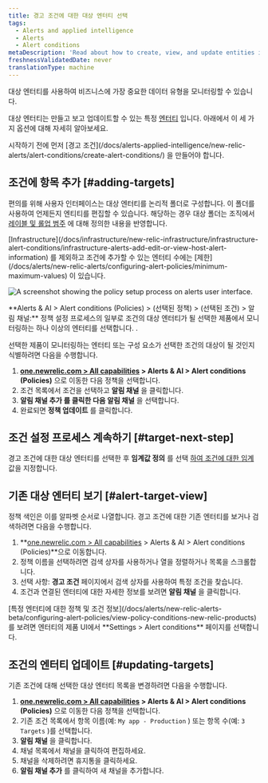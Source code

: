```yaml
---
title: 경고 조건에 대한 대상 엔터티 선택
tags:
  - Alerts and applied intelligence
  - Alerts
  - Alert conditions
metaDescription: 'Read about how to create, view, and update entities in notification channels for your policy conditions.'
freshnessValidatedDate: never
translationType: machine
---
```



대상 엔터티를 사용하여 비즈니스에 가장 중요한 데이터 유형을 모니터링할 수 있습니다.

대상 엔터티는 만들고 보고 업데이트할 수 있는 특정 [엔터티](/docs/new-relic-one/use-new-relic-one/core-concepts/what-entity-new-relic/) 입니다. 아래에서 이 세 가지 옵션에 대해 자세히 알아보세요.

<Callout variant="tip">
  시작하기 전에 먼저 [경고 조건](/docs/alerts-applied-intelligence/new-relic-alerts/alert-conditions/create-alert-conditions/) 을 만들어야 합니다.
</Callout>

## 조건에 항목 추가 [#adding-targets]

편의를 위해 사용자 인터페이스는 대상 엔터티를 논리적 폴더로 구성합니다. 이 폴더를 사용하여 언제든지 엔티티를 편집할 수 있습니다. 해당하는 경우 대상 폴더는 조직에서 [레이블 및 롤업 범주](/docs/apm/new-relic-apm/maintenance/labels-categories-organizing-your-apps-servers) 에 대해 정의한 내용을 반영합니다.

<Callout variant="important">
  [Infrastructure](/docs/infrastructure/new-relic-infrastructure/infrastructure-alert-conditions/infrastructure-alerts-add-edit-or-view-host-alert-information) 를 제외하고 조건에 추가할 수 있는 엔터티 수에는 [제한](/docs/alerts/new-relic-alerts/configuring-alert-policies/minimum-maximum-values) 이 있습니다.
</Callout>

<img
  title="A screenshot showing the policy setup process on alerts user interface."
  alt="A screenshot showing the policy setup process on alerts user interface."
  src={accountsPolicyAlertsUi}
/>

<figcaption>
  **Alerts & AI > Alert conditions (Policies) > (선택된 정책) > (선택된 조건) > 알림 채널:** 정책 설정 프로세스의 일부로 조건의 대상 엔터티가 될 선택한 제품에서 모니터링하는 하나 이상의 엔터티를 선택합니다. .
</figcaption>

선택한 제품이 모니터링하는 엔터티 또는 구성 요소가 선택한 조건의 대상이 될 것인지 식별하려면 다음을 수행합니다.

1. **[one.newrelic.com > All capabilities](https://one.newrelic.com/all-capabilities) > Alerts & AI > Alert conditions (Policies)** 으로 이동한 다음 정책을 선택합니다.
2. 조건 목록에서 조건을 선택하고 **알림 채널** 을 클릭합니다.
3. **알림 채널 추가 를 클릭한 다음 알림 채널** 을 선택합니다.
4. 완료되면 **정책 업데이트** 를 클릭합니다.

## 조건 설정 프로세스 계속하기 [#target-next-step]

경고 조건에 대한 대상 엔터티를 선택한 후 **임계값 정의** 를 선택 [하여 조건에 대한 임계](/docs/alerts/new-relic-alerts-beta/configuring-alert-policies/define-thresholds-trigger-alert) 값을 지정합니다.

## 기존 대상 엔터티 보기 [#alert-target-view]

정책 색인은 이를 알파벳 순서로 나열합니다. 경고 조건에 대한 기존 엔터티를 보거나 검색하려면 다음을 수행합니다.

1. **[one.newrelic.com > All capabilities](https://one.newrelic.com/all-capabilities) > Alerts & AI > Alert conditions (Policies)**으로 이동합니다.
2. 정책 이름을 선택하려면 검색 상자를 사용하거나 열을 정렬하거나 목록을 스크롤합니다.
3. 선택 사항: **경고 조건** 페이지에서 검색 상자를 사용하여 특정 조건을 찾습니다.
4. 조건과 연결된 엔터티에 대한 자세한 정보를 보려면 **알림 채널** 을 클릭합니다.

<Callout variant="tip">
  [특정 엔터티에 대한 정책 및 조건 정보](/docs/alerts/new-relic-alerts-beta/configuring-alert-policies/view-policy-conditions-new-relic-products) 를 보려면 엔터티의 제품 UI에서 **Settings > Alert conditions** 페이지를 선택합니다.
</Callout>

## 조건의 엔터티 업데이트 [#updating-targets]

기존 조건에 대해 선택한 대상 엔터티 목록을 변경하려면 다음을 수행합니다.

1. **[one.newrelic.com > All capabilities](https://one.newrelic.com/all-capabilities) > Alerts & AI > Alert conditions (Policies)** 으로 이동한 다음 정책을 선택합니다.
2. 기존 조건 목록에서 항목 이름(예: `My app - Production` ) 또는 항목 수(예: `3 Targets` )를 선택합니다.
3. **알림 채널** 을 클릭합니다.
4. 채널 목록에서 채널을 클릭하여 편집하세요.
5. 채널을 삭제하려면 휴지통을 클릭하세요.
6. **알림 채널 추가** 를 클릭하여 새 채널을 추가합니다.